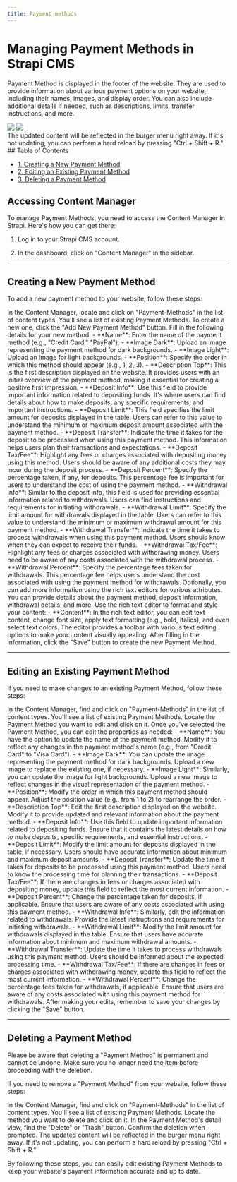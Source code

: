 ```yaml
---
title: Payment methods
---
```

# Managing Payment Methods in Strapi CMS

Payment Method is displayed in the footer of the website. They are used to provide information about various payment options on your website, including their names, images, and display order. You can also include additional details if needed, such as descriptions, limits, transfer instructions, and more.
<div style={{ display: 'flex', flexDirection: 'row' }}>
  <Frame style={{ flex: 1 }}>
    <img src="/images/content-types/paymentmethods1.png" style={{ borderRadius: '0.5rem' }} />
  </Frame>
  <Frame style={{ flex: 1 }}>
    <img src="/images/content-types/paymentmethods2.png" style={{ borderRadius: '0.5rem' }} />
  </Frame>
</div>

<Tip>
  The updated content will be reflected in the burger menu right away. If it's not updating, you can perform a hard reload by pressing "Ctrl + Shift + R."
</Tip>
## Table of Contents

- [1. Creating a New Payment Method](#creating-a-new-payment-method)
- [2. Editing an Existing Payment Method](#editing-an-existing-payment-method)
- [3. Deleting a Payment Method](#deleting-a-payment-method)

## Accessing Content Manager

To manage Payment Methods, you need to access the Content Manager in Strapi. Here's how you can get there:

1. Log in to your Strapi CMS account.

2. In the dashboard, click on "Content Manager" in the sidebar.

---

## Creating a New Payment Method

To add a new payment method to your website, follow these steps:

<Steps>
  <Step title="Access Content Manager">
    In the Content Manager, locate and click on "Payment-Methods" in the list of content types.
  </Step>
  <Step title="Create a New Payment Method">
    You'll see a list of existing Payment Methods. To create a new one, click the "Add New Payment Method" button.
  </Step>
  <Step title="Fill in Payment Method Details">
    Fill in the following details for your new method:
    - **Name**: Enter the name of the payment method (e.g., "Credit Card," "PayPal").
    - **Image Dark**: Upload an image representing the payment method for dark backgrounds.
    - **Image Light**: Upload an image for light backgrounds.
    - **Position**: Specify the order in which this method should appear (e.g., 1, 2, 3).
    - **Description Top**: This is the first description displayed on the website. It provides users with an initial overview of the payment method, making it essential for creating a positive first impression.
    - **Deposit Info**: Use this field to provide important information related to depositing funds. It's where users can find details about how to make deposits, any specific requirements, and important instructions.
    - **Deposit Limit**: This field specifies the limit amount for deposits displayed in the table. Users can refer to this value to understand the minimum or maximum deposit amount associated with the payment method.
    - **Deposit Transfer**: Indicate the time it takes for the deposit to be processed when using this payment method. This information helps users plan their transactions and expectations.
    - **Deposit Tax/Fee**: Highlight any fees or charges associated with depositing money using this method. Users should be aware of any additional costs they may incur during the deposit process.
    - **Deposit Percent**: Specify the percentage taken, if any, for deposits. This percentage fee is important for users to understand the cost of using the payment method.
    - **Withdrawal Info**: Similar to the deposit info, this field is used for providing essential information related to withdrawals. Users can find instructions and requirements for initiating withdrawals.
    - **Withdrawal Limit**: Specify the limit amount for withdrawals displayed in the table. Users can refer to this value to understand the minimum or maximum withdrawal amount for this payment method.
    - **Withdrawal Transfer**: Indicate the time it takes to process withdrawals when using this payment method. Users should know when they can expect to receive their funds.
    - **Withdrawal Tax/Fee**: Highlight any fees or charges associated with withdrawing money. Users need to be aware of any costs associated with the withdrawal process.
    - **Withdrawal Percent**: Specify the percentage fees taken for withdrawals. This percentage fee helps users understand the cost associated with using the payment method for withdrawals.
  </Step>
  <Step title="Optional Additional Information">
    Optionally, you can add more information using the rich text editors for various attributes. You can provide details about the payment method, deposit information, withdrawal details, and more.
  </Step>
  <Step title="Format and Style Content">
    Use the rich text editor to format and style your content:
    - **Content**: In the rich text editor, you can edit text content, change font size, apply text formatting (e.g., bold, italics), and even select text colors. The editor provides a toolbar with various text editing options to make your content visually appealing.
  </Step>
  <Step title="Save Your Payment Method">
    After filling in the information, click the "Save" button to create the new Payment Method.
  </Step>
</Steps>

---

## Editing an Existing Payment Method

If you need to make changes to an existing Payment Method, follow these steps:

<Steps>
  <Step title="Access Content Manager">
    In the Content Manager, find and click on "Payment-Methods" in the list of content types.
  </Step>
  <Step title="Select Payment Method to Edit">
    You'll see a list of existing Payment Methods. Locate the Payment Method you want to edit and click on it.
  </Step>
  <Step title="Edit Payment Method Properties">
    Once you've selected the Payment Method, you can edit the properties as needed:
    - **Name**: You have the option to update the name of the payment method. Modify it to reflect any changes in the payment method's name (e.g., from "Credit Card" to "Visa Card").
    - **Image Dark**: You can update the image representing the payment method for dark backgrounds. Upload a new image to replace the existing one, if necessary.
    - **Image Light**: Similarly, you can update the image for light backgrounds. Upload a new image to reflect changes in the visual representation of the payment method.
    - **Position**: Modify the order in which this payment method should appear. Adjust the position value (e.g., from 1 to 2) to rearrange the order.
    - **Description Top**: Edit the first description displayed on the website. Modify it to provide updated and relevant information about the payment method.
    - **Deposit Info**: Use this field to update important information related to depositing funds. Ensure that it contains the latest details on how to make deposits, specific requirements, and essential instructions.
    - **Deposit Limit**: Modify the limit amount for deposits displayed in the table, if necessary. Users should have accurate information about minimum and maximum deposit amounts.
    - **Deposit Transfer**: Update the time it takes for deposits to be processed using this payment method. Users need to know the processing time for planning their transactions.
    - **Deposit Tax/Fee**: If there are changes in fees or charges associated with depositing money, update this field to reflect the most current information.
    - **Deposit Percent**: Change the percentage taken for deposits, if applicable. Ensure that users are aware of any costs associated with using this payment method.
    - **Withdrawal Info**: Similarly, edit the information related to withdrawals. Provide the latest instructions and requirements for initiating withdrawals.
    - **Withdrawal Limit**: Modify the limit amount for withdrawals displayed in the table. Ensure that users have accurate information about minimum and maximum withdrawal amounts.
    - **Withdrawal Transfer**: Update the time it takes to process withdrawals using this payment method. Users should be informed about the expected processing time.
    - **Withdrawal Tax/Fee**: If there are changes in fees or charges associated with withdrawing money, update this field to reflect the most current information.
    - **Withdrawal Percent**: Change the percentage fees taken for withdrawals, if applicable. Ensure that users are aware of any costs associated with using this payment method for withdrawals.
  </Step>
  <Step title="Save Your Changes">
    After making your edits, remember to save your changes by clicking the "Save" button.
  </Step>
</Steps>

---

## Deleting a Payment Method
<Warning>
  Please be aware that deleting a "Payment Method" is permanent and cannot be undone. Make sure you no longer need the item before proceeding with the deletion.
</Warning>


If you need to remove a "Payment Method" from your website, follow these steps:

<Steps>
  <Step title="Access Content Manager">
    In the Content Manager, find and click on "Payment-Methods" in the list of content types.
  </Step>
  <Step title="Select Payment Method to Delete">
    You'll see a list of existing Payment Methods. Locate the method you want to delete and click on it.
  </Step>
  <Step title="Delete Payment Method">
    In the Payment Method's detail view, find the "Delete" or "Trash" button.
  </Step>
  <Step title="Confirm Deletion">
    Confirm the deletion when prompted.
  </Step>
</Steps>

<Tip>
  The updated content will be reflected in the burger menu right away. If it's not updating, you can perform a hard reload by pressing "Ctrl + Shift + R."
</Tip>

By following these steps, you can easily edit existing Payment Methods to keep your website's payment information accurate and up to date.


